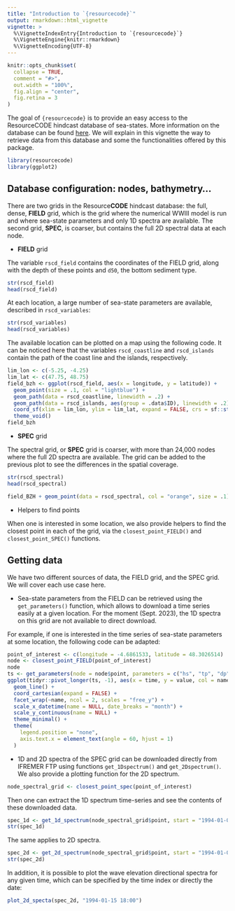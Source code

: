 ```yaml
---
title: "Introduction to `{resourcecode}`"
output: rmarkdown::html_vignette
vignette: >
  %\VignetteIndexEntry{Introduction to `{resourcecode}`}
  %\VignetteEngine{knitr::rmarkdown}
  %\VignetteEncoding{UTF-8}
---
```


```r
knitr::opts_chunk$set(
  collapse = TRUE,
  comment = "#>",
  out.width = "100%",
  fig.align = "center",
  fig.retina = 3
)
```

The goal of `{resourcecode}` is to provide an easy access to the ResourceCODE hindcast database of sea-states. More information on the database can be found [here](https://resourcecode.ifremer.fr). We will explain in this vignette the way to retrieve data from this database and some the functionalities offered by this package.

```r
library(resourcecode)
library(ggplot2)
```

## Database configuration: nodes, bathymetry...

There are two grids in the Resource**CODE** hindcast database: the full, dense, **FIELD** grid, which is the grid where the numerical WWIII model is run and where sea-state parameters and only 1D spectra are available. The second grid, **SPEC**, is coarser, but contains the full 2D spectral data at each node.

- **FIELD** grid

The variable `rscd_field` contains the coordinates of the FIELD grid, along with the depth of these points and `d50`, the bottom sediment type. 

```r
str(rscd_field)
head(rscd_field)
```

At each location, a large number of sea-state parameters are available, described in `rscd_variables`:

```r
str(rscd_variables)
head(rscd_variables)
```

The available location can be plotted on a map using the following code. It can be noticed here that the variables `rscd_coastline` and `rscd_islands` contain the path of the coast line and the islands, respectively.

```r
lim_lon <- c(-5.25, -4.25)
lim_lat <- c(47.75, 48.75)
field_bzh <- ggplot(rscd_field, aes(x = longitude, y = latitude)) +
  geom_point(size = .1, col = "lightblue") +
  geom_path(data = rscd_coastline, linewidth = .2) +
  geom_path(data = rscd_islands, aes(group = .data$ID), linewidth = .2) +
  coord_sf(xlim = lim_lon, ylim = lim_lat, expand = FALSE, crs = sf::st_crs(4326)) +
  theme_void()
field_bzh
```

- **SPEC** grid

The spectral grid, or **SPEC** grid is coarser, with more than 24,000 nodes where the full 2D spectra are available. The grid can be added to the previous plot to see the differences in the spatial coverage.

```r
str(rscd_spectral)
head(rscd_spectral)
```


```r
field_BZH + geom_point(data = rscd_spectral, col = "orange", size = .1)
```

- Helpers to find points

When one is interested in some location, we also provide helpers to find the closest point in each of the grid, via the `closest_point_FIELD()` and `closest_point_SPEC()` functions.

## Getting data

We have two different sources of data, the FIELD grid, and the SPEC grid. We will cover each use case here.

- Sea-state parameters from the FIELD can be retrieved using the `get_parameters()` function, which allows to download a time series easily at a given location. For the moment (Sept. 2023), the 1D spectra on this grid are not available to direct download.

For example, if one is interested in the time series of sea-state parameters at some location, the following code can be adapted:

```r
point_of_interest <- c(longitude = -4.6861533, latitude = 48.3026514)
node <- closest_point_FIELD(point_of_interest)
node
ts <- get_parameters(node = node$point, parameters = c("hs", "tp", "dp", "cge"))
ggplot(tidyr::pivot_longer(ts, -1), aes(x = time, y = value, col = name)) +
  geom_line() +
  coord_cartesian(expand = FALSE) +
  facet_wrap(~name, ncol = 2, scales = "free_y") +
  scale_x_datetime(name = NULL, date_breaks = "month") +
  scale_y_continuous(name = NULL) +
  theme_minimal() +
  theme(
    legend.position = "none",
    axis.text.x = element_text(angle = 60, hjust = 1)
  )
```

- 1D and 2D spectra of the SPEC grid can be downloaded directly from IFREMER FTP using functions `get_1Dspectrum()` and `get_2Dspectrum()`. We also provide a plotting function for the 2D spectrum.

```r
node_spectral_grid <- closest_point_spec(point_of_interest)
```

Then one can extract the 1D spectrum time-series and see the contents of these downloaded data.

```r
spec_1d <- get_1d_spectrum(node_spectral_grid$point, start = "1994-01-01", end = "1994-02-28")
str(spec_1d)
```

The same applies to 2D spectra.

```r
spec_2d <- get_2d_spectrum(node_spectral_grid$point, start = "1994-01-01", end = "1994-02-28")
str(spec_2d)
```

In addition, it is possible to plot the wave elevation directional spectra for any given time, which can be specified by the time index or directly the date:

```r
plot_2d_specta(spec_2d, "1994-01-15 18:00")
```


